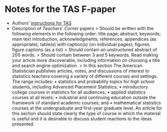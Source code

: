 # Notes for the TAS F-paper

* Authors' [instructions for TAS](http://amstat.tfjournals.com/asa-style-guide/)
* Description of *Teachers' Corner* papers
    > Should be written with the following elements in the following order: title page; abstract; keywords; main text introduction, acknowledgments; references; appendices (as appropriate); table(s) with caption(s) (on individual pages); figures; figure captions (as a list)
    > Should contain an unstructured abstract of 200 words.
    > Should contain between 3 and 5 keywords. Read making your article more discoverable, including information on choosing a title and search engine optimization.
    > In this section The American Statistician publishes articles, notes, and discussions of interest to statistics teachers covering a variety of different courses and settings. The range includes: • statistics and probability topics for high school students, including Advanced Placement Statistics; • introductory college courses in statistics for all audiences; • applied statistics courses at all levels; • industrial and continuing education outside the framework of standard academic courses; and • mathematical statistics courses at the undergraduate and first-year graduate level. An article for this section should state clearly the type of course in which the material is useful and it is desirable to discuss student reactions to the ideas presented.